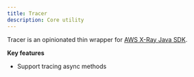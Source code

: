 ```yaml
---
title: Tracer
description: Core utility
---
```



Tracer is an opinionated thin wrapper for [AWS X-Ray Java SDK](https://github.com/aws/aws-xray-sdk-java/).

**Key features**

* Support tracing async methods
